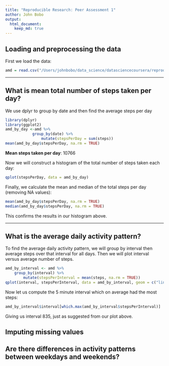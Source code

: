 ```yaml
---
title: "Reproducible Research: Peer Assessment 1"
author: John Bobo
output: 
  html_document:
    keep_md: true
---
```



## Loading and preprocessing the data
First we load the data:
```r
amd = read.csv("/Users/johnbobo/data_science/datasciencecoursera/reproducible_research/RepData_PeerAssessment1/activity.csv")
```

***

## What is mean total number of steps taken per day?
We use dplyr to group by date and then find the average steps per day
```r
library(dplyr)
library(ggplot2)
amd_by_day <-amd %>%
            group_by(date) %>%
                mutate(stepsPerDay = sum(steps))
mean(amd_by_day$stepsPerDay, na.rm = TRUE)
```
**Mean steps taken per day**: 10766

Now we will construct a histogram of the total number of steps taken each day:
```r
qplot(stepsPerDay, data = amd_by_day)
```

Finally, we calculate the mean and median of the total steps per day (removing NA
values):
```r
mean(amd_by_day$stepsPerDay, na.rm = TRUE)
median(amd_by_day$stepsPerDay, na.rm = TRUE)
```
This confirms the results in our histogram above.

***

## What is the average daily activity pattern?

To find the average daily activity pattern, we will group by interval then average
steps over that interval for all days. Then we will plot interval versus average
number of steps.
```r
amd_by_interval <- amd %>%
    group_by(interval) %>%
        mutate(stepsPerInterval = mean(steps, na.rm = TRUE))
qplot(interval, stepsPerInterval, data = amd_by_interval, geom = c("line"))
```

Now let us compute the 5 minute interval which on average had the most steps:
```r
amd_by_interval$interval[which.max(amd_by_interval$stepsPerInterval)]
```
Giving us interval 835, just as suggested from our plot above.

## Imputing missing values



## Are there differences in activity patterns between weekdays and weekends?
